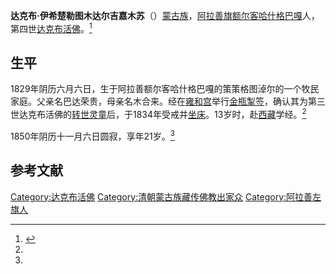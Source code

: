 '''达克布·伊希楚勒图木达尔吉嘉木苏'''（{{bd|1829年||1850年|}}）[[蒙古族|蒙古族]]，[[阿拉善旗|阿拉善旗]][[额尔克哈什哈苏木|额尔客哈什格巴嘎]]人，第四世[[达克布活佛|达克布活佛]]。<ref name=jls>{{Cite web |url=http://news.artxun.com/pipa-846-4229570.shtml |title=贾拉森，寺主呼图克图，载 贾拉森，缘起南寺，内蒙古大学出版社，2003年 |access-date=2013-07-13 |archive-url=https://web.archive.org/web/20160803070221/http://news.artxun.com/pipa-846-4229570.shtml |archive-date=2016-08-03 |dead-url=yes }}</ref>

==生平==
1829年阴历六月六日，生于阿拉善额尔客哈什格巴嘎的策策格图淖尔的一个牧民家庭。父亲名巴达荣贵，母亲名木合来。经在[[雍和宫|雍和宫]]举行[[金瓶掣签|金瓶掣签]]，确认其为第三世达克布活佛的[[转世灵童|转世灵童]]后，于1834年受戒并[[坐床|坐床]]。13岁时，赴[[西藏|西藏]]学经。<ref name=jls/>

1850年阴历十一月六日圆寂，享年21岁。<ref name=jls/>

==参考文献==
{{reflist}}

{{start box}}
{{s-rel|bu}}
{{s-before|rows=2|[[达克布·却达尔嘉木苏|达克布·却达尔嘉木苏]]}}
{{s-title|rows=2|[[达克布活佛|达克布活佛]]|1834年—1850年}}
{{s-after|[[达克布·贡萨勒永恰布|达克布·贡萨勒永恰布]]（后还俗）}}
{{s-after|[[达克布·吉格米德嘎拉僧嘉木苏|达克布·吉格米德嘎拉僧嘉木苏]]}}
{{end box}}

[[Category:达克布活佛|Category:达克布活佛]]
[[Category:清朝蒙古族藏传佛教出家众|Category:清朝蒙古族藏传佛教出家众]]
[[Category:阿拉善左旗人|Category:阿拉善左旗人]]